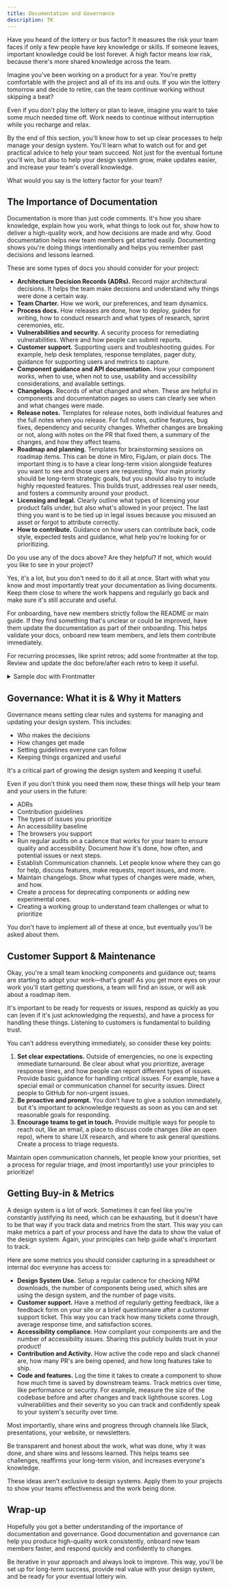 ```yaml
---
title: Documentation and Governance
description: TK
---
```



Have you heard of the lottery or bus factor? It measures the risk your team faces if only a few people have key knowledge or skills. If someone leaves, important knowledge could be lost forever. A high factor means low risk, because there's more shared knowledge across the team.

Imagine you've been working on a product for a year. You're pretty comfortable with the project and all of its ins and outs. If you win the lottery tomorrow and decide to retire, can the team continue working without skipping a beat?

Even if you don't play the lottery or plan to leave, imagine you want to take some much needed time off. Work needs to continue without interruption while you recharge and relax.

By the end of this section, you'll know how to set up clear processes to help manage your design system. You'll learn what to watch out for and get practical advice to help your team succeed. Not just for the eventual fortune you'll win, but also to help your design system grow, make updates easier, and increase your team's overall knowledge.

<Card title="Lottery Factor Check" icon="seti:smarty">
  What would you say is the lottery factor for your team?
</Card>

## The Importance of Documentation

Documentation is more than just code comments. It's how you share knowledge, explain how you work, what things to look out for, show how to deliver a high-quality work, and how decisions are made and why. Good documentation helps new team members get started easily. Documenting shows you're doing things intentionally and helps you remember past decisions and lessons learned.

These are some types of docs you should consider for your project:

- **Architecture Decision Records (ADRs).** Record major architectural decisions. It helps the team make decisions and understand why things were done a certain way.
- **Team Charter.** How we work, our preferences, and team dynamics.
- **Process docs.** How releases are done, how to deploy, guides for writing, how to conduct research and what types of research, sprint ceremonies, etc.
- **Vulnerabilities and security.** A security process for remediating vulnerabilities. Where and how people can submit reports.
- **Customer support.** Supporting users and troubleshooting guides. For example, help desk templates, response templates, pager duty, guidance for supporting users and metrics to capture.
- **Component guidance and API documentation.** How your component works, when to use, when not to use, usability and accessibility considerations, and available settings.
- **Changelogs.** Records of what changed and when. These are helpful in components and documentation pages so users can clearly see when and what changes were made.
- **Release notes.** Templates for release notes, both individual features and the full notes when you release. For full notes, outline features, bug fixes, dependency and security changes. Whether changes are breaking or not, along with notes on the PR that fixed them, a summary of the changes, and how they affect teams.
- **Roadmap and planning.** Templates for brainstorming sessions on roadmap items. This can be done in Miro, FigJam, or plain docs. The important thing is to have a clear long-term vision alongside features you want to see and those users are requesting. Your main priority should be long-term strategic goals, but you should also try to include highly requested features. This builds trust, addresses real user needs, and fosters a community around your product.
- **Licensing and legal.** Clearly outline what types of licensing your product falls under, but also what's allowed in your project. The last thing you want is to be tied up in legal issues because you misused an asset or forgot to attribute correctly.
- **How to contribute.** Guidance on how users can contribute back, code style, expected tests and guidance, what help you're looking for or prioritizing.

<Card title="Documentation Check" icon="seti:smarty">
  Do you use any of the docs above? Are they helpful? If not, which would you
  like to see in your project?
</Card>

Yes, it's a lot, but you don't need to do it all at once. Start with what you know and most importantly treat your documentation as living documents. Keep them close to where the work happens and regularly go back and make sure it's still accurate and useful.

For onboarding, have new members strictly follow the README or main guide. If they find something that's unclear or could be improved, have them update the documentation as part of their onboarding. This helps validate your docs, onboard new team members, and lets them contribute immediately.

For recurring processes, like sprint retros; add some frontmatter at the top. Review and update the doc before/after each retro to keep it useful.

<details>
<summary>Sample doc with Frontmatter</summary>

How frontmatter helps explain how to use. This way anyone can run the sprint retro.

```md
// 2025-sprint-retrospective.md

---

A template for bi-weekly sprint retros.

Best practices:

- Add a new date entry for each retro.
- Focus on what was achieved, not just what happened. Be open and transparent without blame or judgement.
- Use a 2 to 5 minute timer for each column to keep meeting on track and respect everyone's time.
- If you agree with something, add a "➕" at the end.
- End each retro with clear action items. Make sure the team agrees, has an assignee, and a target date.

---

# Sprint Retro

## 08-04-2025

| What worked well | What didn't work so well |
| ---------------- | ------------------------ |
|                  |                          |

### Action Items

- [ ] JM to create issue templates for feature requests and bugs.
```

</details>

## Governance: What it is & Why it Matters

Governance means setting clear rules and systems for managing and updating your design system. This includes:

- Who makes the decisions
- How changes get made
- Setting guidelines everyone can follow
- Keeping things organized and useful

It's a critical part of growing the design system and keeping it useful.

Even if you don't think you need them now, these things will help your team and your users in the future:

- ADRs
- Contribution guidelines
- The types of issues you prioritize
- An accessibility baseline
- The browsers you support
- Run regular audits on a cadence that works for your team to ensure quality and accessibility. Document how it's done, how often, and potential issues or next steps.
- Establish Communication channels. Let people know where they can go for help, discuss features, make requests, report issues, and more.
- Maintain changelogs. Show what types of changes were made, when, and how.
- Create a process for deprecating components or adding new experimental ones.
- Creating a working group to understand team challenges or what to prioritize

You don't have to implement all of these at once, but eventually you'll be asked about them.

## Customer Support & Maintenance

Okay, you're a small team knocking components and guidance out; teams are starting to adopt your work—that's great! As you get more eyes on your work you'll start getting questions, a team will find an issue, or will ask about a roadmap item.

It's important to be ready for requests or issues, respond as quickly as you can (even if it's just acknowledging the requests), and have a process for handling these things. Listening to customers is fundamental to building trust.

You can't address everything immediately, so consider these key points:

1. **Set clear expectations.** Outside of emergencies, no one is expecting immediate turnaround. Be clear about what you prioritize, average response times, and how people can report different types of issues. Provide basic guidance for handling critical issues. For example, have a special email or communication channel for security issues. Direct people to GitHub for non-urgent issues.
1. **Be proactive and prompt.** You don't have to give a solution immediately, but it's important to acknowledge requests as soon as you can and set reasonable goals for responding.
1. **Encourage teams to get in touch.** Provide multiple ways for people to reach out, like an email, a place to discuss code changes (like an open repo), where to share UX research, and where to ask general questions. Create a process to triage requests.

Maintain open communication channels, let people know your priorities, set a process for regular triage, and (most importantly) use your principles to prioritize!

## Getting Buy-in & Metrics

A design system is a lot of work. Sometimes it can feel like you're constantly justifying its need, which can be exhausting, but it doesn't have to be that way if you track data and metrics from the start. This way you can make metrics a part of your process and have the data to show the value of the design system. Again, your principles can help guide what's important to track.

Here are some metrics you should consider capturing in a spreadsheet or internal doc everyone has access to:

- **Design System Use.** Setup a regular cadence for checking NPM downloads, the number of components being used, which sites are using the design system, and the number of page visits.
- **Customer support.** Have a method of regularly getting feedback, like a feedback form on your site or a brief questionnaire after a customer support ticket. This way you can track how many tickets come through, average response time, and satisfaction scores.
- **Accessibility compliance**. How compliant your components are and the number of accessibility issues. Sharing this publicly builds trust in your product!
- **Contribution and Activity.** How active the code repo and slack channel are, how many PR's are being opened, and how long features take to ship.
- **Code and features.** Log the time it takes to create a component to show how much time is saved by downstream teams. Track metrics over time, like performance or security. For example, measure the size of the codebase before and after changes and track lighthouse scores. Log vulnerabilities and their severity so you can track and confidently speak to your system's security over time.

Most importantly, share wins and progress through channels like Slack, presentations, your website, or newsletters.

Be transparent and honest about the work, what was done, why it was done, and share wins and lessons learned. This helps teams see challenges, reaffirms your long-term vision, and increases everyone's knowledge.

These ideas aren't exclusive to design systems. Apply them to your projects to show your teams effectiveness and the work being done.

## Wrap-up

Hopefully you got a better understanding of the importance of documentation and governance. Good documentation and governance can help you produce high-quality work consistently, onboard new team members faster, and respond quickly and confidently to changes.

Be iterative in your approach and always look to improve. This way, you'll be set up for long-term success, provide real value with your design system, and be ready for your eventual lottery win.
